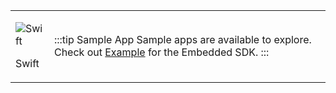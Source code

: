 
<table class='logoTable'>
<tr class='logoTr'>
<td class='logoTdLeft'>

![Swift](@site/static/img/logo-swift.svg)

Swift

</td>
<td class='logoTdRight'>

:::tip Sample App
Sample apps are available to explore. Check out [Example](https://github.com/gobeyondidentity/bi-sdk-swift/tree/main/Example) for the Embedded SDK.
:::

</td>
</tr>
</table>
